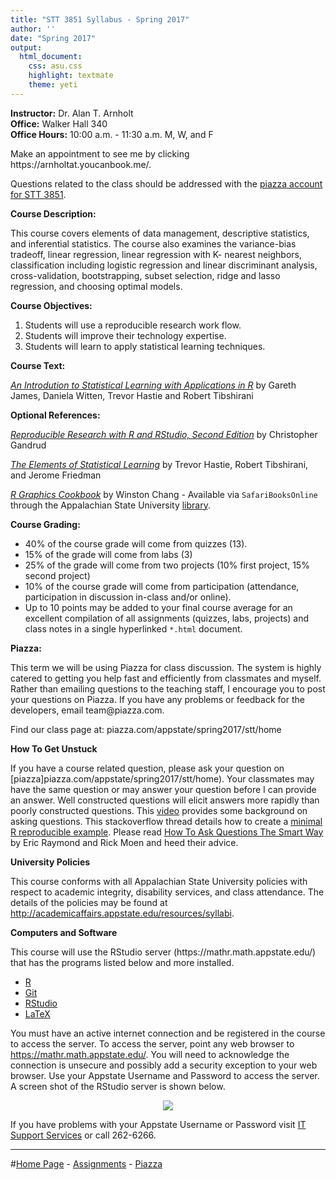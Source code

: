 ```yaml
---
title: "STT 3851 Syllabus - Spring 2017"
author: ''
date: "Spring 2017"
output:
  html_document:
    css: asu.css
    highlight: textmate
    theme: yeti
---
```


**Instructor:**  Dr. Alan T. Arnholt  
**Office:** Walker Hall 340      
**Office Hours:** 10:00 a.m. - 11:30 a.m. M, W, and F

Make an appointment to see me by clicking https://arnholtat.youcanbook.me/.

Questions related to the class should be addressed with the [piazza account for STT 3851](piazza.com/appstate/spring2017/stt/home).


**Course Description:**  

This course covers elements of data management, descriptive statistics,  and inferential statistics. The course also examines the variance-bias tradeoff, linear regression, linear regression with K- nearest neighbors, classification including logistic regression and linear discriminant analysis, cross-validation, bootstrapping, subset selection, ridge and lasso regression, and choosing optimal models. 

**Course Objectives:**

1.  Students will use a reproducible research work flow.
2.  Students will improve their technology expertise.
3.  Students will learn to apply statistical learning techniques.


**Course Text:**

[_An Introdution to Statistical Learning with Applications in R_](http://www-bcf.usc.edu/~gareth/ISL/) by Gareth James, Daniela Witten, Trevor Hastie and Robert Tibshirani

**Optional References:**

[_Reproducible Research with R and RStudio, Second Edition_](https://github.com/christophergandrud/Rep-Res-Book) by Christopher Gandrud

[_The Elements of Statistical Learning_](http://web.stanford.edu/~hastie/ElemStatLearn/) by Trevor Hastie, Robert Tibshirani, and Jerome Friedman

[_R Graphics Cookbook_](http://www.amazon.com/R-Graphics-Cookbook-Winston-Chang/dp/1449316956) by Winston Chang - Available via `SafariBooksOnline` through the Appalachian State University [library](http://library.appstate.edu/). 


**Course Grading:**


* 40% of the course grade will come from quizzes (13).
* 15% of the grade will come from labs (3)
* 25% of the grade will come from two projects (10% first project, 15% second project)
* 10% of the course grade will come from participation (attendance, participation in discussion in-class and/or online).
* Up to 10 points may be added to your final course average for an excellent compilation of all assignments (quizzes, labs, projects) and class notes in a single hyperlinked `*.html` document. 

**Piazza:**

This term we will be using Piazza for class discussion. The system is highly catered to getting you help fast and efficiently from classmates and myself. Rather than emailing questions to the teaching staff, I encourage you to post your questions on Piazza. If you have any problems or feedback for the developers, email team@piazza.com.

Find our class page at: piazza.com/appstate/spring2017/stt/home


**How To Get Unstuck**

If you have a course related question, please ask your question on [piazza]piazza.com/appstate/spring2017/stt/home).  Your classmates may have the same question or may answer your question before I can provide an answer.  Well constructed questions will elicit answers more rapidly than poorly constructed questions.  This [video](https://www.youtube.com/watch?v=ZFaWxxzouCY&list=PLjTlxb-wKvXNSDfcKPFH2gzHGyjpeCZmJ&index=3) provides some background on asking questions.  This stackoverflow thread details how to create a [minimal R reproducible example](http://stackoverflow.com/questions/5963269/how-to-make-a-great-r-reproducible-example/5963610#5963610). Please read [How To Ask Questions The Smart Way](http://www.catb.org/~esr/faqs/smart-questions.html) by Eric Raymond and Rick Moen and heed their advice.

**University Policies**

This course conforms with all Appalachian State University policies with respect to academic integrity, disability services, and class attendance.  The details of the policies may be found at <http://academicaffairs.appstate.edu/resources/syllabi>.


**Computers and Software**

This course will use the RStudio server  (https://mathr.math.appstate.edu/) that has the programs listed below and more installed.

* [R](http://cran.r-project.org) 
* [Git](http://git-scm.com/downloads) 
* [RStudio](http://www.rstudio.com/products/rstudio/download/)
* [LaTeX](http://www.ctan.org/starter)

You must have an active internet connection and be registered in the course to access the server. To access the server, point any web browser to <https://mathr.math.appstate.edu/>.  You will need to acknowledge the connection is unsecure and possibly add a security exception to your web browser. Use your Appstate Username and Password to access the server.  A screen shot of the RStudio server is shown below.

<center>
![](RStudioLogIn.png)
</center>

If you have problems with your Appstate Username or Password visit [IT Support Services](http://support.appstate.edu/) or call 262-6266.  

***

#[Home Page](http://stat-ata-asu.github.io/STT3851ClassRepo/) - [Assignments](http://stat-ata-asu.github.io/STT3851ClassRepo/Assignments/AssignmentsSTT3851Spring2016.html) - [Piazza](https://piazza.com/class/ij30tx2hndb4ew)
